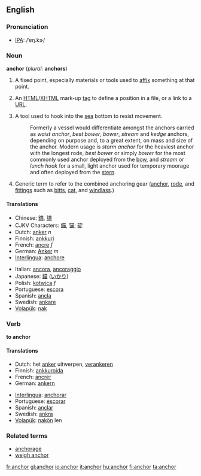 ==English==

===Pronunciation===
*[[IPA]]: /ˈɐŋ.kɝ/

===Noun===
'''anchor''' (''plural:'' '''anchors''')

# A fixed point, especially materials or tools used to [[affix]] something at that point.
# {{internet}} An [[HTML]]/[[XHTML]] mark-up [[tag]] to define a position in a file, or a link to a [[URL]].
# {{nautical}} A tool used to hook into the [[sea]] bottom to resist movement.
#: Formerly a vessel would differentiate amongst the anchors carried as ''waist anchor'', ''best bower'', ''bower'', ''stream'' and ''kedge'' anchors, depending on purpose and, to a great extent, on mass and size of the anchor. Modern usage is ''storm anchor'' for the heaviest anchor with the longest rode, ''best bower'' or simply ''bower'' for the most commonly used anchor deployed from the [[bow]], and ''stream'' or ''lunch hook'' for a small, light anchor used for temporary moorage and often deployed from the [[stern]].
# {{nautical}} Generic term to refer to the combined anchoring gear ([[anchor]], [[rode]], and [[fittings]] such as [[bitts]], [[cat]], and [[windlass]].)

====Translations====
{{top}}
*Chinese: [[錨]], [[锚]]
*CJKV Characters: [[錨]], [[锚]]; [[碇]]
*Dutch: [[anker]] ''n''
*Finnish: [[ankkuri]]
*French: [[ancre]] ''f''
*German: [[Anker]] ''m''
*[[Interlingua]]: [[anchore]] 
{{mid}}
*Italian: [[ancora]], [[ancoraggio]] 
*Japanese: [[錨]] ([[いかり]])
*Polish: [[kotwica]] ''f''
*Portuguese: [[escora]] 
*Spanish: [[ancla]] 
*Swedish: [[ankare]]
*[[Volapük]]: [[nak]]
{{bottom}}

===Verb===
'''to anchor'''

====Translations====
{{top}}
*Dutch: het [[anker]] uitwerpen, [[verankeren]]
*Finnish: [[ankkuroida]]
*French: [[ancrer]]
*German: [[ankern]]
{{mid}}
*[[Interlingua]]: [[anchorar]] 
*Portuguese: [[escorar]] 
*Spanish: [[anclar]]
*Swedish: [[ankra]] 
*[[Volapük]]: [[nakön]] len
{{bottom}}

===Related terms===
*[[anchorage]]
*[[weigh anchor]]<!-- surely not "way anchor" right? -->

[[fr:anchor]]
[[gl:anchor]]
[[io:anchor]]
[[it:anchor]]
[[hu:anchor]]
[[fi:anchor]]
[[ta:anchor]]
